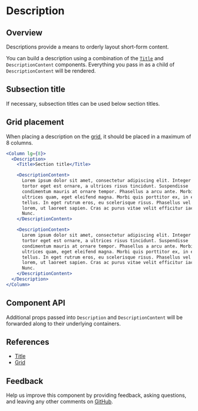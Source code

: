 
# Description

## Overview

Descriptions provide a means to orderly layout short-form content.

You can build a description using a combination of the [`Title`](#references) and `DescriptionContent` components. Everything you pass in as a child of `DescriptionContent` will be rendered.

<Canvas>
  <Story id="patterns-unstable-layout-modules-description--default" />
</Canvas>

## Subsection title

If necessary, subsection titles can be used below section titles.

<Canvas>
  <Story id="patterns-unstable-layout-modules-description--subsection-title" />
</Canvas>

## Grid placement

When placing a description on the [grid](#references), it should be placed in a maximum of 8 columns.

```jsx
<Column lg={8}>
  <Description>
    <Title>Section title</Title>

    <DescriptionContent>
      Lorem ipsum dolor sit amet, consectetur adipiscing elit. Integer finibus
      tortor eget est ornare, a ultrices risus tincidunt. Suspendisse
      condimentum mauris at ornare tempor. Phasellus a arcu ante. Morbi vitae
      ultrices quam, eget eleifend magna. Morbi quis porttitor ex, in elementum
      tellus. In eget rutrum eros, eu scelerisque risus. Phasellus vel pretium
      lorem, ut laoreet sapien. Cras ac purus vitae velit efficitur iaculis.
      Nunc.
    </DescriptionContent>

    <DescriptionContent>
      Lorem ipsum dolor sit amet, consectetur adipiscing elit. Integer finibus
      tortor eget est ornare, a ultrices risus tincidunt. Suspendisse
      condimentum mauris at ornare tempor. Phasellus a arcu ante. Morbi vitae
      ultrices quam, eget eleifend magna. Morbi quis porttitor ex, in elementum
      tellus. In eget rutrum eros, eu scelerisque risus. Phasellus vel pretium
      lorem, ut laoreet sapien. Cras ac purus vitae velit efficitur iaculis.
      Nunc.
    </DescriptionContent>
  </Description>
</Column>
```

## Component API

<ArgsTable />

Additional props passed into `Description` and `DescriptionContent` will be forwarded along to their underlying containers.

## References

- [Title](?path=/docs/patterns-unstable-layout-modules-title--default)
- [Grid](https://react.carbondesignsystem.com/?path=/docs/grid)

## Feedback

Help us improve this component by providing feedback, asking questions, and leaving any other comments on [GitHub](https://github.com/carbon-design-system/ibm-security/edit/dev/src/components/UNSTABLE__Layout/LayoutModules/Description/index.mdx).
